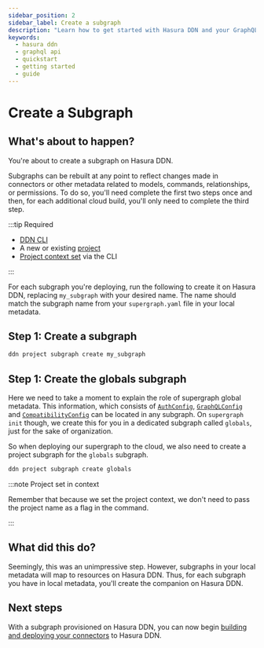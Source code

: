 ```yaml
---
sidebar_position: 2
sidebar_label: Create a subgraph
description: "Learn how to get started with Hasura DDN and your GraphQL API."
keywords:
  - hasura ddn
  - graphql api
  - quickstart
  - getting started
  - guide
---
```


# Create a Subgraph

## What's about to happen?

You're about to create a subgraph on Hasura DDN.

Subgraphs can be rebuilt at any point to reflect changes made in connectors or other metadata related to models,
commands, relationships, or permissions. To do so, you'll need complete the first two steps once and then, for each
additional cloud build, you'll only need to complete the third step.

:::tip Required

- [DDN CLI](/getting-started/build/00-prerequisites.mdx)
- A new or existing [project](/getting-started/deployment/01-create-a-project.mdx)
- [Project context set](/getting-started/deployment/create-a-project#step-2-set-the-project-context) via the CLI

:::

For each subgraph you're deploying, run the following to create it on Hasura DDN, replacing `my_subgraph` with your
desired name. The name should match the subgraph name from your `supergraph.yaml` file in your local metadata.

## Step 1: Create a subgraph

```bash title="From any project directory, run:"
ddn project subgraph create my_subgraph
```

## Step 1: Create the globals subgraph

Here we need to take a moment to explain the role of supergraph global metadata. This information, which consists of
[`AuthConfig`](/supergraph-modeling/auth-config.mdx), [`GraphQLConfig`](/supergraph-modeling/graphql-config.mdx) and
[`CompatibilityConfig`](/supergraph-modeling/compatibility-config.mdx) can be located in any subgraph.
On `supergraph init` though, we create this for you in a dedicated subgraph called `globals`, just for the sake of
organization.

So when deploying our supergraph to the cloud, we also need to create a project subgraph for the `globals` subgraph.

```bash title="From any project directory, run:"
ddn project subgraph create globals
```

:::note Project set in context

Remember that because we set the project context, we don't need to pass the project name as a flag in the command.

:::

## What did this do?

Seemingly, this was an unimpressive step. However, subgraphs in your local metadata will map to resources on Hasura DDN.
Thus, for each subgraph you have in local metadata, you'll create the companion on Hasura DDN.

## Next steps

With a subgraph provisioned on Hasura DDN, you can now begin
[building and deploying your connectors](/getting-started/deployment/deploy-a-connector) to Hasura DDN.
